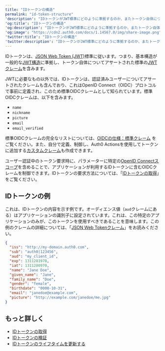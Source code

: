 ```yaml
---
title: "IDトークンの構造"
permalink: "id-token-structure"
'description': "IDトークンがJWT標準にどのように準拠するのか、またトークン自体についてアサートされたJWTクレーム、認証済みユーザーについての標準OIDCクレーム、自分が定義、制御し、ルールを使用してトークンに追加するカスタムクレームをどのように含むのかについて説明します。"
'og:title': "IDトークンの構造"
'og:description': "IDトークンがJWT標準にどのように準拠するのか、またトークン自体についてアサートされたJWTクレーム、認証済みユーザーについての標準OIDCクレーム、自分が定義、制御し、ルールを使用してトークンに追加するカスタムクレームをどのように含むのかについて説明します。"
'og:image': "https://cdn2.auth0.com/docs/1.14567.0/img/share-image.png"
'twitter:title': "IDトークンの構造"
'twitter:description': "IDトークンがJWT標準にどのように準拠するのか、またトークン自体についてアサートされたJWTクレーム、認証済みユーザーについての標準OIDCクレーム、自分が定義、制御し、ルールを使用してトークンに追加するカスタムクレームをどのように含むのかについて説明します。"
---
```


IDトークンは、[JSON Web Token (JWT)](/ja-jp/secure/tokens/json-web-tokens)標準に従います。つまり、基本構造が一般的な[JWT構造](/ja-jp/secure/tokens/json-web-tokens/json-web-token-structure)に準拠し、トークン自体についてアサートされた標準の[JWTクレーム](/ja-jp/secure/tokens/json-web-tokens/json-web-token-claims)を含みます。

<Tooltip data-tooltip-id="react-containers-DefinitionTooltip-3" href="/ja-jp/glossary?term=json-web-token" tip="JSON Web Token（JWT）: 二者間のクレームを安全に表現するために使用される標準IDトークン形式（および多くの場合、アクセストークン形式）。" cta="用語集の表示">JWT</Tooltip>に必要なもの以外では、IDトークンは、認証済みユーザーについてアサートされたクレームも含んでおり、これは<Tooltip data-tooltip-id="react-containers-DefinitionTooltip-0" href="/ja-jp/glossary?term=openid" tip="OpenID: アプリケーションがログイン情報を収集および保存することなくにユーザーのIDを検証できるようにする認証用のオープン標準。" cta="用語集の表示">OpenID</Tooltip> Connect（OIDC）プロトコルで事前に定義され、このため標準OIDCクレームとして知られています。標準OIDCクレームは、以下を含みます。

* `name`
* `nickname`
* `picture`
* `email`
* `email_verified`

標準OIDCクレームの完全なリストについては、[OIDCの仕様：標準クレーム](https://openid.net/specs/openid-connect-core-1_0.html#StandardClaims) をご覧ください。また、自分で定義、制御し、Auth0 Actionsを使用してトークンに追加する[カスタムクレーム](/ja-jp/secure/tokens/json-web-tokens/json-web-token-claims)も作成できます。

ユーザー認証中のトークン要求時に、パラメーターに特定の[OpenID Connectスコープ](/ja-jp/get-started/apis/scopes/openid-connect-scopes)を含めることで、アプリケーションが利用するIDトークンに含むOIDCクレームを制御できます。IDトークンの要求方法については、「[IDトークンの取得](/ja-jp/secure/tokens/id-tokens/get-id-tokens)」をご覧ください。

## IDトークンの例

これは、IDトークンの内容を示す例です。オーディエンス値（`aud`クレームにある）はアプリケーションの識別子に設定されています。これは、この特定のアプリケーションのみが、このトークンを使用すべきであることを意味します。この例のクレームの詳細については、「[JSON Web Tokenクレーム](/ja-jp/secure/tokens/json-web-tokens/json-web-token-claims)」をお読みください。

```json lines
{
  "iss": "http://my-domain.auth0.com",
  "sub": "auth0|123456",
  "aud": "my_client_id",
  "exp": 1311281970,
  "iat": 1311280970,
  "name": "Jane Doe",
  "given_name": "Jane",
  "family_name": "Doe",
  "gender": "female",
  "birthdate": "0000-10-31",
  "email": "janedoe@example.com",
  "picture": "http://example.com/janedoe/me.jpg"
}
```

## もっと詳しく

* [IDトークンの取得](/ja-jp/secure/tokens/id-tokens/get-id-tokens)
* [IDトークンの検証](/ja-jp/secure/tokens/id-tokens/validate-id-tokens)
* [IDトークンのライフタイムを更新する](/ja-jp/secure/tokens/id-tokens/update-id-token-lifetime)